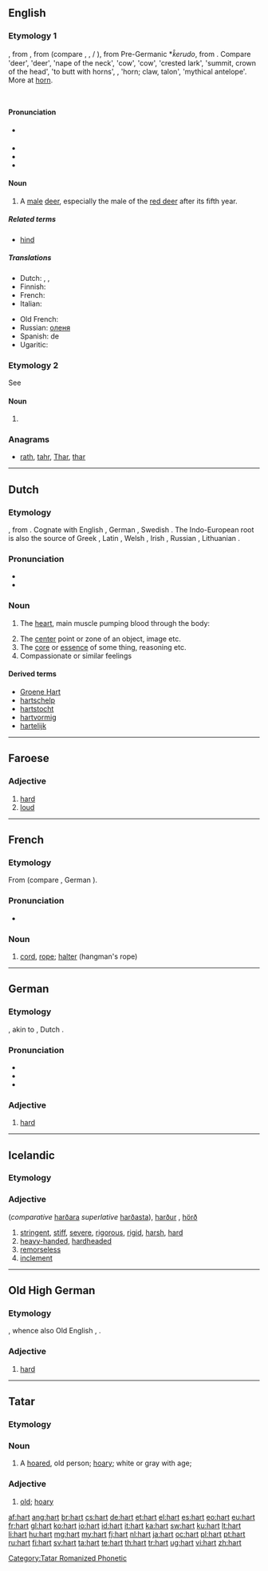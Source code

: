 {{also|Hart|hårt}}
==English==

===Etymology 1===
{{etyl|enm}} {{term|hert}}, from {{etyl|ang}} {{term|heorot||stag|lang=ang}}, from {{proto|Germanic|herutaz}} (compare {{etyl|nl|-}} {{term|hert|lang=nl}}, {{etyl|de|-}} {{term|Hirsch|lang=de}}, {{etyl|da|-}}/{{etyl|sv|-}} {{term|hjort}}), from Pre-Germanic *''k̑erudo'', from {{proto|Indo-European|ḱóru|horn}}.
{{rel-top|cognates}}
Compare {{etyl|cy|-}} {{term|carw|lang=cy}} 'deer', {{etyl|la}} {{term|cervus|lang=la}} 'deer', {{term|cervix|cervīx|lang=la}} 'nape of the neck', {{etyl|lt|-}} {{term|kárvė|lang=lt}} 'cow', {{etyl|ru|-}} {{term|корова|tr=koróva|lang=ru}} 'cow', {{etyl|grc|-}} {{term|κόρυδος|sc=polytonic|tr=kórydos|lang=grc}} 'crested lark', {{term|κορυφή|sc=polytonic|tr=koryphē|lang=grc}} 'summit, crown of the head', {{term|κορύπτω|sc=polytonic|tr=korýptō|lang=grc}} 'to butt with horns', {{etyl|ae|-}} {{term||...|tr=srū|lang=ae}}, {{term||...|tr=sruvā|lang=ae}} 'horn; claw, talon', {{etyl|sa|-}} {{term||...|tr=śarabháḥ|lang=sa}}{{rfscript|Devanagari}} 'mythical antelope'. More at [[horn]].
    {{rfscript|Avestan}} <!-- see above, srū and sruvā -->
{{rel-bottom}}

====Pronunciation====
* {{a|RP}} {{IPA|/hɑːt/}}
* {{audio|en-us-hart.ogg|Audio (US)}}
* {{rhymes|ɑː(r)t}}
* {{homophones|heart}}

====Noun====
{{en-noun}}

# A [[male]] [[deer]], especially the male of the [[red deer]] after its fifth year.

=====Related terms=====
* [[hind]] {{qualifier|the female}}

=====Translations=====
{{trans-top|male deer}}
* Dutch: {{t|nl|hertenbok|m}}, {{t|nl|hert}} {{n|m}}, {{t|nl|reebok|m}}
* Finnish: {{t-|fi|saksanhirvi|alt=saksanhirviuros}}
* French: {{t+|fr|cerf|m}}
* Italian: {{t|it|cervo maschio}}
{{trans-mid}}
* Old French: {{tø|fro|cerf|m}}
* Russian: {{t+|ru|самец}} [[олень|оленя]]
* Spanish: {{t+|es|macho|m}} de {{t+|es|ciervo|m}}
* Ugaritic: {{t-|uga|𐎀𐎊𐎍|tr=ảyl|m}}
{{trans-bottom}}

===Etymology 2===
See {{term|heart|lang=en}}

====Noun====
{{en-noun}}

# {{obsolete spelling of|heart}}

===Anagrams===
* [[rath#English|rath]], [[tahr#English|tahr]], [[Thar#English|Thar]], [[thar#English|thar]]

----

==Dutch==

===Etymology===
{{proto|Germanic|hertô|lang=nl}}, from {{proto|Indo-European|ḱḗr|lang=nl}}. Cognate with English {{term|heart|lang=en}}, German {{term|Herz|lang=de}}, Swedish {{term|hjärta|lang=sv}}. The Indo-European root is also the source of Greek {{term|sc=Grek|καρδία|lang=el}}, Latin {{term|cor|lang=la}}, Welsh {{term|craidd|lang=cy}}, Irish {{term|croí|lang=ga}}, Russian {{term|сердце|tr=serdce|lang=ru}}, Lithuanian {{term|širdis|lang=lt}}.

===Pronunciation===
* {{rhymes|ɑrt|lang=nl}}
* {{homophones|hard|lang=nl}}

===Noun===
{{nl-noun|n|harten|hartje}}

# {{context|anatomy|lang=nl}} The [[heart]], main muscle pumping blood through the body:
# The [[center]] point or zone of an object, image etc.
# The [[core]] or [[essence]] of some thing, reasoning etc.
# Compassionate or similar feelings

====Derived terms====
{{top4}}
* [[Groene Hart]]
* [[hartschelp]]
* [[hartstocht]]
* [[hartvormig]]
* [[hartelijk]]
{{bottom}}

----

==Faroese==

===Adjective===
{{head|fo|adjective form|neuter of|harður}}

# [[hard]]
# [[loud]]

----

==French==

===Etymology===
From {{etyl|frk|fr}} {{recons|hard|hard|lang=frk}} (compare {{etyl|dum|-}} {{term|herde|lang=dum}}, German {{term|Hardt|lang=de}}).

===Pronunciation===
* {{IPA|/ʔaʁ/|/ʔaʁt/|lang=fr}}

===Noun===
{{fr-noun|f}}

# {{archaic|lang=fr}} [[cord]], [[rope]]; [[halter]] (hangman's rope)

----

==German==

===Etymology===
{{etyl|goh|de}} {{term|hart|lang=goh}}, akin to {{etyl|osx|-}} {{term|hard|lang=osx}}, Dutch {{term|hard|lang=nl}}.

===Pronunciation===
* {{IPA|/'haʁt/|lang=de}}
* {{audio|De-hart.ogg|audio}}
* {{audio|De-at-hart.ogg|audio (Austria)}}

===Adjective===
{{de-adj|comparative=härter|superlative=härtesten}}

# [[hard]]

----

==Icelandic==

===Etymology===
{{etyl|non|is}} {{term|hart|lang=non}}

===Adjective===
{{head|is|adjective}} {{n}} (''comparative'' [[harðara]] ''superlative'' [[harðasta]]), [[harður]] {{m}}, [[hörð]] {{f}}

# [[stringent]], [[stiff]], [[severe]], [[rigorous]], [[rigid]], [[harsh]], [[hard]]
# [[heavy-handed]], [[hardheaded]]
# [[remorseless]]
# [[inclement]]

----

==Old High German==

===Etymology===
{{proto|Germanic|harduz|lang=goh}}, whence also Old English {{term|heard|lang=ang}}, {{etyl|non|-}} {{term|harðr|lang=non}}.

===Adjective===
{{head|goh|adjective}}

# [[hard]]

----

==Tatar==

===Etymology===

===Noun===
{{tt-pos|noun|r|c|харт}}

# A [[hoared]], old person; [[hoary#English|hoary]]; white or gray with age;

===Adjective===
{{tt-pos|adjective|r|c|харт}}

# [[old]]; [[hoary]]

<!-- ===References=== -->
<!-- Dictionary, See entry: Карт, '''харт''' – тюрк.– старый; старик [http://www.moscow-crimea.ru/atlas/map/toponim/inostr.html]. -->

[[Category:Tatar Romanized Phonetic]]

[[af:hart]]
[[ang:hart]]
[[br:hart]]
[[cs:hart]]
[[de:hart]]
[[et:hart]]
[[el:hart]]
[[es:hart]]
[[eo:hart]]
[[eu:hart]]
[[fr:hart]]
[[gl:hart]]
[[ko:hart]]
[[io:hart]]
[[id:hart]]
[[it:hart]]
[[ka:hart]]
[[sw:hart]]
[[ku:hart]]
[[lt:hart]]
[[li:hart]]
[[hu:hart]]
[[mg:hart]]
[[my:hart]]
[[fj:hart]]
[[nl:hart]]
[[ja:hart]]
[[oc:hart]]
[[pl:hart]]
[[pt:hart]]
[[ru:hart]]
[[fi:hart]]
[[sv:hart]]
[[ta:hart]]
[[te:hart]]
[[th:hart]]
[[tr:hart]]
[[ug:hart]]
[[vi:hart]]
[[zh:hart]]